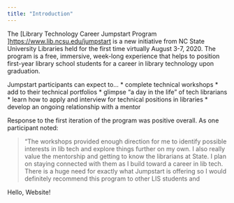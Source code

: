 ```yaml
---
title: "Introduction"
---
```


The [Library Technology Career Jumpstart Program ]<https://www.lib.ncsu.edu/jumpstart> is a new initiative from NC State University Libraries held for the first time virtually August 3-7, 2020. The program is a free, immersive, week-long experience that helps to position first-year library school students for a career in library technology upon graduation.

Jumpstart participants can expect to...
* complete technical workshops
* add to their technical portfolios
* glimpse “a day in the life” of tech librarians
* learn how to apply and interview for technical positions in libraries
* develop an ongoing relationship with a mentor

Response to the first iteration of the program was positive overall. As one participant noted: 

> “The workshops provided enough direction for me to identify possible interests in lib tech and explore things further on my own. I also really value the mentorship and getting to know the librarians at State. I plan on staying connected with them as I build toward a career in lib tech. There is a huge need for exactly what Jumpstart is offering so I would definitely recommend this program to other LIS students and 


Hello, Website!

